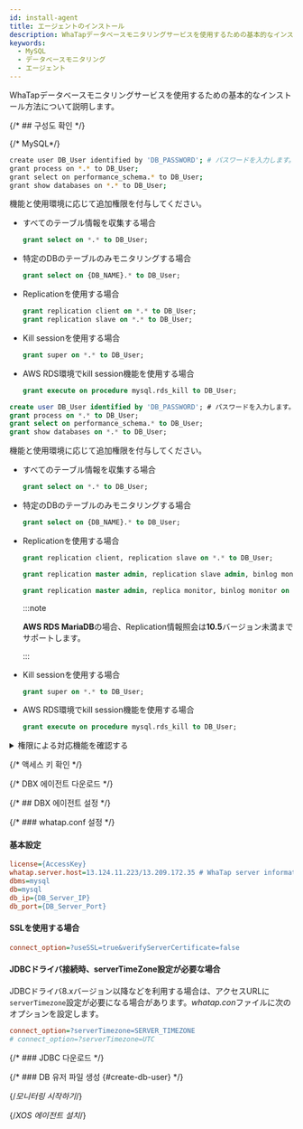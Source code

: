 ```yaml
---
id: install-agent
title: エージェントのインストール
description: WhaTapデータベースモニタリングサービスを使用するための基本的なインストール方法について説明します。
keywords:
  - MySQL
  - データベースモニタリング
  - エージェント
---
```



WhaTapデータベースモニタリングサービスを使用するための基本的なインストール方法について説明します。


<Agentsignupguide />

<Youtube ko='e_UpCgapfQY' en='m4xmaL3Q4VM' ja='m4xmaL3Q4VM' />


<Createprojectv2 />

{/* ## 구성도 확인 */}

<CheckType />


<Dbcreatemonitoringaccount />

{/* MySQL*/}

<Tabs groupId="mysql-db">
<TabItem value="mysql" label="MySQL">

```bash
create user DB_User identified by 'DB_PASSWORD'; # パスワードを入力します。
grant process on *.* to DB_User;
grant select on performance_schema.* to DB_User;
grant show databases on *.* to DB_User;
```

機能と使用環境に応じて追加権限を付与してください。

- すべてのテーブル情報を収集する場合

  ```sql
  grant select on *.* to DB_User;
  ```

- 特定のDBのテーブルのみモニタリングする場合

  ```sql
  grant select on {DB_NAME}.* to DB_User;
  ```

- Replicationを使用する場合

  ```sql
  grant replication client on *.* to DB_User;
  grant replication slave on *.* to DB_User;
  ```

- Kill sessionを使用する場合

  ```sql
  grant super on *.* to DB_User;
  ```

- AWS RDS環境でkill session機能を使用する場合

  ```sql
  grant execute on procedure mysql.rds_kill to DB_User;
  ```

</TabItem>
<TabItem value="mariadb" label="MariaDB">

```sql
create user DB_User identified by 'DB_PASSWORD'; # パスワードを入力します。
grant process on *.* to DB_User;
grant select on performance_schema.* to DB_User;
grant show databases on *.* to DB_User;
```

機能と使用環境に応じて追加権限を付与してください。

- すべてのテーブル情報を収集する場合

  ```sql
  grant select on *.* to DB_User;
  ```

- 特定のDBのテーブルのみモニタリングする場合

  ```sql
  grant select on {DB_NAME}.* to DB_User;
  ```

- Replicationを使用する場合

  ```sql title="below MariaDB 10.5.1"
  grant replication client, replication slave on *.* to DB_User;
  ```

  ```sql title="MariaDB 10.5.2 ~ 10.5.8"
  grant replication master admin, replication slave admin, binlog monitor on *.* to DB_User;
  ```

  ```sql title="MariaDB 10.5.9 or later"
  grant replication master admin, replica monitor, binlog monitor on *.* to DB_User;
  ```

  :::note

  **AWS RDS MariaDB**の場合、Replication情報照会は**10.5**バージョン未満までサポートします。

  :::

- Kill sessionを使用する場合

  ```sql
  grant super on *.* to DB_User;
  ```

- AWS RDS環境でkill session機能を使用する場合

  ```sql
  grant execute on procedure mysql.rds_kill to DB_User;
  ```

</TabItem>
</Tabs>

<details>

<summary>権限による対応機能を確認する</summary>

**基本権限**外の権限は、ユーザーの環境によって付与する必要はありません。ただし、一部の機能が動作しないことがあります。

<div className="c4-5-30-25-40">

| 権限          | command                                                                                          | メニューと機能                                                                                                                                  | 詳細履歴                                                                                                             |
| ----------- | ------------------------------------------------------------------------------------------------ | ---------------------------------------------------------------------------------------------------------------------------------------- | ---------------------------------------------------------------------------------------------------------------- |
| 基本権限        | `grant process on *.* to whatap;`                                                                | アクティブセッションの収集 / <Cmdname sid="side_dbLockTree" className="uitext" /> / <Cmdname sid="side_deadLock" className="uitext" />                | 他のアカウントに属するスレッド情報を表示する権限、`show engine`実行                                                                         |
| \^          | <code>grant select on <span className="vslow">performance_schema.*</span> to whatap;</code>      | アクティブセッションの収集 / <Cmdname sid="side_dbLockTree" className="uitext" /> / <Cmdname sid="TTL06865" className="uitext" />                     | 個別権限の付与時、次の表の内容を参照                                                                                               |
| \^          | `grant show databases on *.* to whatap;`                                                         | <Cmdname sid="side_instanceList" className="uitext" />など                                                                                 | データベース名の表示                                                                                                       |
| 詳細権限        | `grant select on *.* to whatap;`<br/>または<br/>`grant select on {DB_NAME}.{TABLE_NAME} to whatap;` | <Cmdname sid="side_dbSize" className="uitext" /> / <Cmdname sid="side_tableInfo" className="uitext" /> / <UI>Object detail</UI> / プランの照会 | MySQLは、当該テーブルに対する**SELECT**権限がないと、<Cmdname sid="side_dbSize" className="uitext" />、Object detail、プラン照会機能を対応しません。 |
| replication | `grant replication client on *.* to whatap;`                                                     | <Cmdname sid="side_instanceList" className="uitext" />の<span class='mark instance'>S</span>表示 / replication情報の収集                         | `SHOW MASTER STATUS`, `SHOW SLAVE STATUS`                                                                        |
| \^          | `grant replication slave on *.* to whatap;`                                                      | <Cmdname sid="side_instanceList" className="uitext" />の<span class='mark master'>M</span>表示 / replication情報の収集                           | `SHOW SLAVE HOSTS`                                                                                               |
| セッション中止     | `grant super on *.* to whatap;`                                                                  | アクティブセッションの一覧でのセッション中止機能                                                                                                                 | 別のアカウントに属するスレッドの終了                                                                                               |
| \^          | `grant execute on procedure mysql.rds_kill to DB_User;`                                          | AWS RDSの場合のセッション中止機能                                                                                                                     | -                                                                                                                |

</div>

<code><span className="vslow">performance_schema.*</span></code>の代わりに、次の権限を個別に付与しても構いません。

<div className="c3-3">

| 権限                                                              | command                                                        | 備考                  |
| --------------------------------------------------------------- | -------------------------------------------------------------- | ------------------- |
| <Cmdname sid="active_sessions" /> / <Cmdname sid="lock_tree" /> | `performance_schema.data_lock_waits`                           | MySQL 8バージョンから      |
| \^                                                              | `performance_schema.data_locks`                                | \^                  |
| \^                                                              | `performance_schema.threads`                                   | -                   |
| \^                                                              | `performance_schema.metadata_locks`                            | MariaDB 10.5バージョンから |
| Wait event情報                                                    | `performance_schema.events_waits_summary_global_by_event_name` | -                   |
| SQL統計情報                                                         | `performance_schema.events_statements_summary_by_digest`       | -                   |
| Waitメトリクス名                                                      | `performance_schema.setup_instruments`                         | -                   |

</div>

</details>

{/* 액세스 키 확인 */}

<Accesskeyv2 />

{/* DBX 에이전트 다운로드 */}

<DownloadDBXagent />

{/* ## DBX 에이전트 설정 */}

<SettingsDBXagent />

{/* ### whatap.conf 설정 */}

<Whatapconf />

#### 基本設定

```ini title='whatap.conf'
license={AccessKey}
whatap.server.host=13.124.11.223/13.209.172.35 # WhaTap server information
dbms=mysql
db=mysql
db_ip={DB_Server_IP}
db_port={DB_Server_Port} 
```

#### SSLを使用する場合

```ini title="whatap.conf"
connect_option=?useSSL=true&verifyServerCertificate=false
```

#### JDBCドライバ接続時、serverTimeZone設定が必要な場合

JDBCドライバ8.xバージョン以降などを利用する場合は、アクセスURLに`serverTimezone`設定が必要になる場合があります。*whatap.con*ファイルに次のオプションを設定します。

```ini title="whatap.conf"
connect_option=?serverTimezone=SERVER_TIMEZONE
# connect_option=?serverTimezone=UTC
```

{/* ### JDBC 다운로드 */}

<JDBCDownload />

{/* ### DB 유저 파일 생성 {#create-db-user} */}

<DBuserDesc level={3} />


<Dbcreatedbuserfilebody />

{/*모니터링 시작하기*/}

<Dbrunagent />

{/*XOS 에이전트 설치*/}

<Dbinstallxosagent />


<NextStep />
